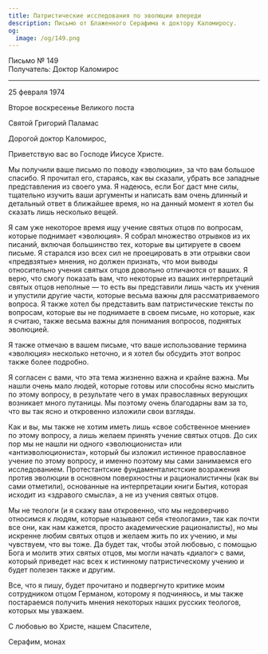 ```yaml
---
title: Патристические исследования по эволюции впереди
description: Письмо от Блаженного Серафима к доктору Каломиросу.
og:
  image: /og/149.png
---
```


<div style={{textAlign:'right', fontFamily:'monospace'}}>Письмо № 149</div>
<div style={{textAlign:'left', fontFamily:'monospace'}}>Получатель: Доктор Каломирос</div>

---

25 февраля 1974

Второе воскресенье Великого поста

Святой Григорий Паламас

Дорогой доктор Каломирос,

Приветствую вас во Господе Иисусе Христе.

Мы получили ваше письмо по поводу «эволюции», за что вам большое спасибо. Я прочитал его, стараясь, как вы сказали, убрать все западные представления из своего ума. Я надеюсь, если Бог даст мне силы, тщательно изучить ваши аргументы и написать вам очень длинный и детальный ответ в ближайшее время, но на данный момент я хотел бы сказать лишь несколько вещей.

Я сам уже некоторое время ищу учение святых отцов по вопросам, которые поднимает «эволюция». Я собрал множество отрывков из их писаний, включая большинство тех, которые вы цитируете в своем письме. Я старался изо всех сил не проецировать в эти отрывки свои «предвзятые» мнения, но должен признать, что мои выводы относительно учения святых отцов довольно отличаются от ваших. Я верю, что смогу показать вам, что некоторые из ваших интерпретаций святых отцов неполные — то есть вы представили лишь часть их учения и упустили другие части, которые весьма важны для рассматриваемого вопроса. Я также хотел бы представить вам патристические тексты по вопросам, которые вы не поднимаете в своем письме, но которые, как я считаю, также весьма важны для понимания вопросов, поднятых эволюцией.

Я также отмечаю в вашем письме, что ваше использование термина «эволюция» несколько неточно, и я хотел бы обсудить этот вопрос также более подробно.

Я согласен с вами, что эта тема жизненно важна и крайне важна. Мы нашли очень мало людей, которые готовы или способны ясно мыслить по этому вопросу, в результате чего в умах православных верующих возникает много путаницы. Мы поэтому очень благодарны вам за то, что вы так ясно и откровенно изложили свои взгляды.

Как и вы, мы также не хотим иметь лишь «свое собственное мнение» по этому вопросу, а лишь желаем принять учение святых отцов. До сих пор мы не нашли ни одного «эволюциониста» или «антиэволюциониста», который бы изложил истинное православное учение по этому вопросу, и именно поэтому мы сами занимаемся его исследованием. Протестантские фундаменталистские возражения против эволюции в основном поверхностны и рационалистичны (как вы сами отметили), основанные на интерпретации книги Бытия, которая исходит из «здравого смысла», а не из учения святых отцов.

Мы не теологи (и я скажу вам откровенно, что мы недоверчиво относимся к людям, которые называют себя «теологами», так как почти все они, как нам кажется, просто академические рационалисты), но мы искренне любим святых отцов и желаем жить по их учению, и мы чувствуем, что вы тоже. Да будет так, чтобы этой любовью, с помощью Бога и молитв этих святых отцов, мы могли начать «диалог» с вами, который приведет нас всех к истинному патристическому учению и будет полезен также и другим.

Все, что я пишу, будет прочитано и подвергнуто критике моим сотрудником отцом Германом, которому я подчиняюсь, и мы также постараемся получить мнения некоторых наших русских теологов, которых мы уважаем.

С любовью во Христе, нашем Спасителе,

Серафим, монах